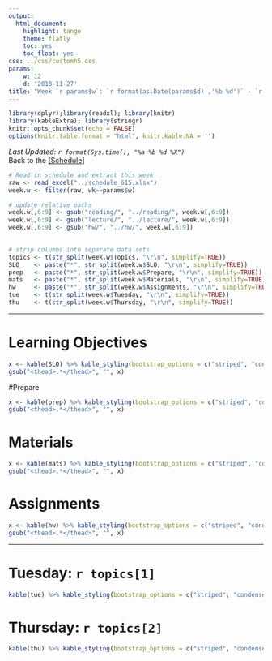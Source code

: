 ```yaml
---
output:
  html_document:
    highlight: tango
    theme: flatly
    toc: yes
    toc_float: yes
css: ../css/customh5.css
params:
    w: 12
    d: '2018-11-27'
title: "Week `r params$w`: `r format(as.Date(params$d) ,'%b %d')` - `r format(as.Date(params$d)+6 ,'%b %d')`"
---
```


```r
library(dplyr);library(readxl); library(knitr)
library(kableExtra); library(stringr)
knitr::opts_chunk$set(echo = FALSE)
options(knitr.table.format = "html", knitr.kable.NA = '') 
```

_Last Updated: `r format(Sys.time(), "%a %b %d %X")` _  
Back to the [[Schedule]](../schedule.html)
<br>

```r
# Read in schedule and extract this week
raw <- read_excel("../schedule_615.xlsx")
week.w <- filter(raw, wk==params$w)

# update relative paths
week.w[,6:9] <- gsub("reading/", "../reading/", week.w[,6:9]) 
week.w[,6:9] <- gsub("lecture/", "../lecture/", week.w[,6:9]) 
week.w[,6:9] <- gsub("hw/", "../hw/", week.w[,6:9]) 

  
# strip columns into separate data sets
topics <- t(str_split(week.w$Topics, "\r\n", simplify=TRUE))
SLO    <- paste("*", str_split(week.w$SLO, "\r\n", simplify=TRUE))
prep   <- paste("*", str_split(week.w$Prepare, "\r\n", simplify=TRUE))
mats   <- paste("*", str_split(week.w$Materials, "\r\n", simplify=TRUE))
hw     <- paste("*", str_split(week.w$Assignments, "\r\n", simplify=TRUE))
tue    <- t(str_split(week.w$Tuesday, "\r\n", simplify=TRUE))
thu    <- t(str_split(week.w$Thursday, "\r\n", simplify=TRUE))
```

----

# Learning Objectives
```r
x <- kable(SLO) %>% kable_styling(bootstrap_options = c("striped", "condensed"))
gsub("<thead>.*</thead>", "", x)
```

#Prepare
```r
x <- kable(prep) %>% kable_styling(bootstrap_options = c("striped", "condensed"))
gsub("<thead>.*</thead>", "", x)
```

# Materials
```r
x <- kable(mats) %>% kable_styling(bootstrap_options = c("striped", "condensed"))
gsub("<thead>.*</thead>", "", x)
```

# Assignments
```r
x <- kable(hw) %>% kable_styling(bootstrap_options = c("striped", "condensed"))
gsub("<thead>.*</thead>", "", x)
```


----

# Tuesday: `r topics[1]`

```r
kable(tue) %>% kable_styling(bootstrap_options = c("striped", "condensed"))
```


# Thursday: `r topics[2]`

```r
kable(thu) %>% kable_styling(bootstrap_options = c("striped", "condensed"))
```


